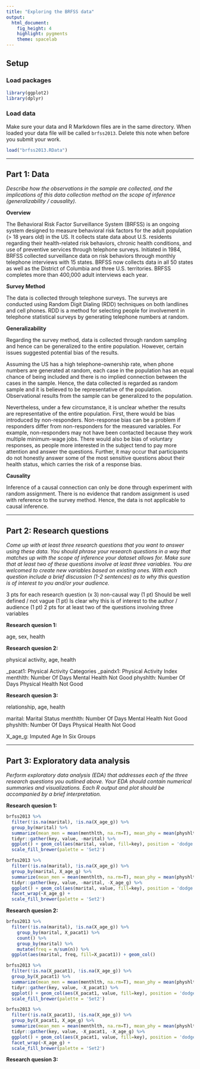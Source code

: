 ```yaml
---
title: "Exploring the BRFSS data"
output: 
  html_document: 
    fig_height: 4
    highlight: pygments
    theme: spacelab
---
```


## Setup

### Load packages

```r
library(ggplot2)
library(dplyr)
```

### Load data

Make sure your data and R Markdown files are in the same directory. When loaded
your data file will be called `brfss2013`. Delete this note when before you submit 
your work. 

```r
load("brfss2013.RData")
```



* * *

## Part 1: Data

_Describe how the observations in the sample are collected, and the implications of this data collection method on the scope of inference (generalizability / causality)._

**Overview**

The Behavioral Risk Factor Surveillance System (BRFSS) is an ongoing system designed to measure behavioral risk factors for the adult population (> 18 years old) in the US. It collects state data about U.S. residents regarding their health-related risk behaviors, chronic health conditions, and use of preventive services through telephone surveys. Initiated in 1984, BRFSS collected surveillance data on risk behaviors through monthly telephone interviews with 15 states. BRFSS now collects data in all 50 states as well as the District of Columbia and three U.S. territories. BRFSS completes more than 400,000 adult interviews each year.

**Survey Method**

The data is collected through telephone surveys. The surveys are conducted using Random Digit Dialing (RDD) techniques on both landlines and cell phones. RDD is a method for selecting people for involvement in telephone statistical surveys by generating telephone numbers at random. 

**Generalizability**

Regarding the survey method, data is collected through random sampling and hence can be generalized to the entire population. However, certain issues suggested potential bias of the results.

Assuming the US has a high telephone-ownership rate, when phone numbers are generated at random, each case in the population has an equal chance of being included and there is no implied connection between the cases in the sample. Hence, the data collected is regarded as random sample and it is believed to be representative of the population. Observational results from the sample can be generalized to the population.

Nevertheless, under a few circumstance, it is unclear whether the results are representative of the entire population. First, there would be bias introduced by non-responders. Non-response bias can be a problem if responders differ from non-responders for the measured variables. For example, non-responders may not have been contacted because they work multiple minimum-wage jobs. There would also be bias of voluntary responses, as people more interested in the subject tend to pay more attention and answer the questions. Further, it may occur that participants do not honestly answer some of the most sensitive questions about their health status, which carries the risk of a response bias.

**Causality**

Inference of a causal connection can only be done through experiment with random assignment. There is no evidence that random assignment is used with reference to the survey method. Hence, the data is not applicable to causal inference.

* * *

## Part 2: Research questions

_Come up with at least three research questions that you want to answer using these data. You should phrase your research questions in a way that matches up with the scope of inference your dataset allows for. Make sure that at least two of these questions involve at least three variables. You are welcomed to create new variables based on existing ones. With each question include a brief discussion (1-2 sentences) as to why this question is of interest to you and/or your audience._

3 pts for each research question (x 3)
non-causal way (1 pt)
Should be well defined / not vague (1 pt)
Is clear why this is of interest to the author / audience (1 pt)
2 pts for at least two of the questions involving three variables

**Research quesion 1:**

age, sex, health


**Research quesion 2:**

physical activity, age, health

_pacat1: Physical Activity Categories
_paindx1: Physical Activity Index
menthlth: Number Of Days Mental Health Not Good
physhlth: Number Of Days Physical Health Not Good

**Research quesion 3:**

relationship, age, health

marital: Marital Status
menthlth: Number Of Days Mental Health Not Good
physhlth: Number Of Days Physical Health Not Good

X_age_g: Imputed Age In Six Groups


* * *

## Part 3: Exploratory data analysis

_Perform exploratory data analysis (EDA) that addresses each of the three research questions you outlined above. Your EDA should contain numerical summaries and visualizations. Each R output and plot should be accompanied by a brief interpretation._

**Research quesion 1:**

```r
brfss2013 %>% 
  filter(!is.na(marital), !is.na(X_age_g)) %>% 
  group_by(marital) %>% 
  summarize(mean_men = mean(menthlth, na.rm=T), mean_phy = mean(physhlth, na.rm=T)) %>%
  tidyr::gather(key, value, -marital) %>% 
  ggplot() + geom_col(aes(marital, value, fill=key), position = 'dodge') +
  scale_fill_brewer(palette = 'Set2')
```

```r
brfss2013 %>% 
  filter(!is.na(marital), !is.na(X_age_g)) %>% 
  group_by(marital, X_age_g) %>% 
  summarize(mean_men = mean(menthlth, na.rm=T), mean_phy = mean(physhlth, na.rm=T)) %>%
  tidyr::gather(key, value, -marital, -X_age_g) %>% 
  ggplot() + geom_col(aes(marital, value, fill=key), position = 'dodge') +
  facet_wrap(~X_age_g) +
  scale_fill_brewer(palette = 'Set2')
```


**Research quesion 2:**

```r
brfss2013 %>% 
  filter(!is.na(marital), !is.na(X_age_g)) %>% 
    group_by(marital, X_pacat1) %>% 
    count() %>% 
    group_by(marital) %>% 
    mutate(freq = n/sum(n)) %>% 
  ggplot(aes(marital, freq, fill=X_pacat1)) + geom_col()
```

```r
brfss2013 %>% 
  filter(!is.na(X_pacat1), !is.na(X_age_g)) %>% 
  group_by(X_pacat1) %>% 
  summarize(mean_men = mean(menthlth, na.rm=T), mean_phy = mean(physhlth, na.rm=T)) %>%
  tidyr::gather(key, value, -X_pacat1) %>% 
  ggplot() + geom_col(aes(X_pacat1, value, fill=key), position = 'dodge') +
  scale_fill_brewer(palette = 'Set2')
```

```r
brfss2013 %>% 
  filter(!is.na(X_pacat1), !is.na(X_age_g)) %>% 
  group_by(X_pacat1, X_age_g) %>% 
  summarize(mean_men = mean(menthlth, na.rm=T), mean_phy = mean(physhlth, na.rm=T)) %>%
  tidyr::gather(key, value, -X_pacat1, -X_age_g) %>% 
  ggplot() + geom_col(aes(X_pacat1, value, fill=key), position = 'dodge') +
  facet_wrap(~X_age_g) +
  scale_fill_brewer(palette = 'Set2')
```


**Research quesion 3:**

```r

```

